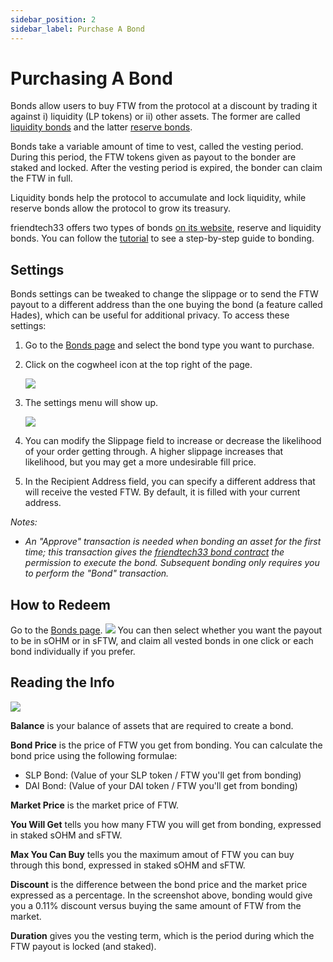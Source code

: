 ```yaml
---
sidebar_position: 2
sidebar_label: Purchase A Bond
---
```


# Purchasing A Bond

Bonds allow users to buy FTW from the protocol at a discount by trading it against i\) liquidity \(LP tokens\) or ii\) other assets.
The former are called [liquidity bonds](../../contracts/glossary#liquidity-bonds) and the latter [reserve bonds](../../contracts/glossary#reserve-bonds).

Bonds take a variable amount of time to vest, called the vesting period.
During this period, the FTW tokens given as payout to the bonder are staked and locked.
After the vesting period is expired, the bonder can claim the FTW in full.

Liquidity bonds help the protocol to accumulate and lock liquidity, while reserve bonds allow the protocol to grow its treasury.

friendtech33 offers two types of bonds [on its website](https://app.olympusdao.finance/#/bonds), reserve and liquidity bonds.
You can follow the [tutorial](bond_example) to see a step-by-step guide to bonding.

## Settings

Bonds settings can be tweaked to change the slippage or to send the FTW payout to a different address than the one
buying the bond (a feature called Hades), which can be useful for additional privacy. To access these settings:

1. Go to the [Bonds page](https://app.olympusdao.finance/#/bonds) and select the bond type you want to purchase.
2. Click on the cogwheel icon at the top right of the page.

   ![](/gitbook/assets/cogwheel.png)

3. The settings menu will show up.

   ![](/gitbook/assets/bond-settings.png)

4. You can modify the Slippage field to increase or decrease the likelihood of your order getting through. A higher slippage increases that likelihood, but you may get a more undesirable fill price.
5. In the Recipient Address field, you can specify a different address that will receive the vested FTW. By default, it is filled with your current address.

_Notes:_

- _An "Approve" transaction is needed when bonding an asset for the first time; this transaction gives the [friendtech33 bond contract](../../contracts/bonds) the permission to execute the bond. Subsequent bonding only requires you to perform the "Bond" transaction._

## **How to Redeem**

Go to the [Bonds page](https://app.olympusdao.finance/#/bonds).
![](/gitbook/assets/claimable-bonds.png)
You can then select whether you want the payout to be in sOHM or in sFTW, and claim all vested bonds in one click
or each bond individually if you prefer.

## Reading the Info

![](/gitbook/assets/ohm-eth-bond.png)

**Balance** is your balance of assets that are required to create a bond.

**Bond Price** is the price of FTW you get from bonding. You can calculate the bond price using the following formulae:

- SLP Bond: \(Value of your SLP token / FTW you'll get from bonding\)
- DAI Bond: \(Value of your DAI token / FTW you'll get from bonding\)

**Market Price** is the market price of FTW.

**You Will Get** tells you how many FTW you will get from bonding, expressed in staked sOHM and sFTW.

**Max You Can Buy** tells you the maximum amout of FTW you can buy through this bond, expressed in staked sOHM and sFTW.

**Discount** is the difference between the bond price and the market price expressed as a percentage. In the screenshot above, bonding would give you a 0.11% discount versus buying the same amount of FTW from the market.

**Duration** gives you the vesting term, which is the period during which the FTW payout is locked (and staked).

<!-- Embedding generated index in doc page
```mdx-code-block
import DocCardList from '@theme/DocCardList';
import {useCurrentSidebarCategory} from '@docusaurus/theme-common';

<DocCardList items={useCurrentSidebarCategory().items}/>
``` -->
